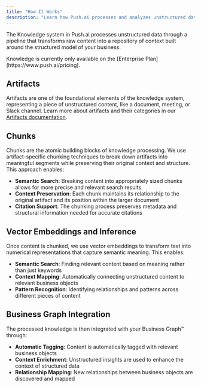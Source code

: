 ```yaml
---
title: "How It Works"
description: "Learn how Push.ai processes and analyzes unstructured data to enhance your Business Graph™."
---
```


The Knowledge system in Push.ai processes unstructured data through a pipeline that transforms raw content into a repository of context built around the structured model of your business.

<Check>
  Knowledge is currently only available on the [Enterprise
  Plan](https://www.push.ai/pricing).
</Check>

## Artifacts

Artifacts are one of the foundational elements of the knowledge system, representing a piece of unstructured content, like a document, meeting, or Slack channel. Learn more about artifacts and their categories in our [Artifacts documentation](/business-objects/artifacts).

## Chunks

Chunks are the atomic building blocks of knowledge processing. We use artifact-specific chunking techniques to break down artifacts into meaningful segments while preserving their original context and structure. This approach enables:

- **Semantic Search**: Breaking content into appropriately sized chunks allows for more precise and relevant search results
- **Context Preservation**: Each chunk maintains its relationship to the original artifact and its position within the larger document
- **Citation Support**: The chunking process preserves metadata and structural information needed for accurate citations

## Vector Embeddings and Inference

Once content is chunked, we use vector embeddings to transform text into numerical representations that capture semantic meaning. This enables:

- **Semantic Search**: Finding relevant content based on meaning rather than just keywords
- **Context Mapping**: Automatically connecting unstructured content to relevant business objects
- **Pattern Recognition**: Identifying relationships and patterns across different pieces of content

## Business Graph Integration

The processed knowledge is then integrated with your Business Graph™ through:

- **Automatic Tagging**: Content is automatically tagged with relevant business objects
- **Context Enrichment**: Unstructured insights are used to enhance the context of structured data
- **Relationship Mapping**: New relationships between business objects are discovered and mapped 